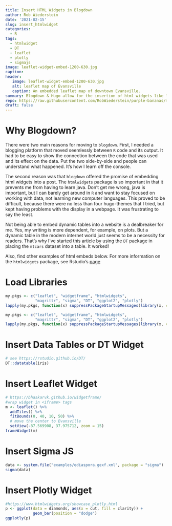 ```yaml
---
title: Insert HTML Widgets in Blogdown
author: Rob Wiederstein
date: '2021-02-15'
slug: insert_htmlwidget
categories:
  - R
tags:
  - htmlwidget
  - DT
  - leaflet
  - plotly
  - sigmajs
image: leaflet-widget-embed-1200-630.jpg
caption:
header:
   image: leaflet-widget-embed-1200-630.jpg
   alt: leaflet map of Evansville
   caption: An embedded leaflet map of downtown Evansville.
summary: Blogdown & Hugo allow for the insertion of html widgets like leaflet. This is a huge time saver because one doesn't need to learn java and can instead stay within the `R` environment.
repo: https://raw.githubusercontent.com/RobWiederstein/purple-bananas/main/content/post/2021-02-15-insert-htmlwidget/index.Rmd
draft: false
---
```


# Why Blogdown?

There were two main reasons for moving to `blogdown`.  First, I needed a blogging platform that moved seemlessly between `R` code and its output.  It had to be easy to show the connection between the code that was used and its effect on the data. Put the two side-by-side and  people can understand what happened.  It's how I learn off the console.

The second reason was that `blogdown` offered the promise of embedding html widgets into a post.  The `htmlwidgets` package is so important in that it prevents me from having to learn java.  Don't get me wrong, java is important, but I can barely get around in `R` and want to stay focused on working with data, not learning new computer languages. This proved to be difficult, because there were no less than four hugo-themes that I tried, but kept having problems with the display in a webpage.  It was frustrating to say the least.

Not being able to embed dynamic tables into a website is a dealbreaker for me. Yes, my writing is more dependent, for example, on plots.  But a dynamic table in the modern internet world just seems to be a necessity for readers.  That's why I've started this article by using the `DT` package in placing the `mtcars` dataset into a table.  It worked!

Also, find other examples of html embeds below. For more information on the `htmlwidgets` package, see Rstudio's [page](http://www.htmlwidgets.org)


# Load Libraries

```r
my.pkgs <- c("leaflet", "widgetframe", "htmlwidgets",
             "magrittr", "sigma", "DT", "ggplot2", "plotly")
lapply(my.pkgs, function(x) suppressPackageStartupMessages(library(x, character.only = T)))
```

```r
my.pkgs <- c("leaflet", "widgetframe", "htmlwidgets",
             "magrittr", "sigma", "DT", "ggplot2", "plotly")
lapply(my.pkgs, function(x) suppressPackageStartupMessages(library(x, character.only = T)))
```

# Insert Data Tables or DT Widget

```r
# see https://rstudio.github.io/DT/
DT::datatable(iris)
```

# Insert Leaflet Widget

```r
# https://bhaskarvk.github.io/widgetframe/
#wrap widget in <iframe> tags
m <- leaflet() %>%
  addTiles() %>%
  fitBounds(0, 40, 10, 50) %>%
  # move the center to Evansville
  setView(-87.569908, 37.975712, zoom = 15)
frameWidget(m)
```

# Insert Sigma JS

```r
data <- system.file("examples/ediaspora.gexf.xml", package = "sigma")
sigma(data)
```

# Insert Plotly Widget


```r
#https://www.htmlwidgets.org/showcase_plotly.html
p <- ggplot(data = diamonds, aes(x = cut, fill = clarity)) +
            geom_bar(position = "dodge")
ggplotly(p)
```
